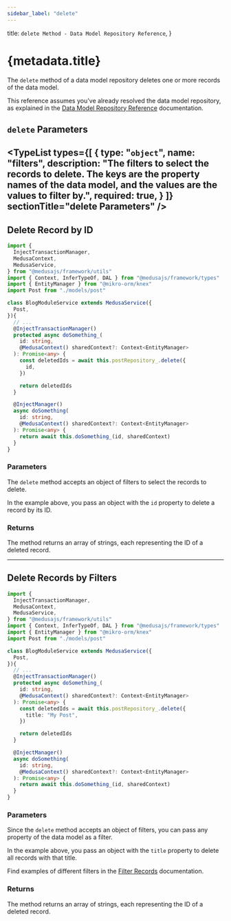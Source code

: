 ```yaml
---
sidebar_label: "delete"
---
```



  title: `delete Method - Data Model Repository Reference`,
}

# {metadata.title}

The `delete` method of a data model repository deletes one or more records of the data model.

<Note>

This reference assumes you've already resolved the data model repository, as explained in the [Data Model Repository Reference](../../page.mdx) documentation.

</Note>

## `delete` Parameters

<TypeList
  types={[
    {
      type: "`object`",
      name: "filters",
      description: "The filters to select the records to delete. The keys are the property names of the data model, and the values are the values to filter by.",
      required: true,
    }
  ]}
  sectionTitle="delete Parameters"
/>
---

## Delete Record by ID

```ts
import { 
  InjectTransactionManager,
  MedusaContext,
  MedusaService,
} from "@medusajs/framework/utils"
import { Context, InferTypeOf, DAL } from "@medusajs/framework/types"
import { EntityManager } from "@mikro-orm/knex"
import Post from "./models/post"

class BlogModuleService extends MedusaService({
  Post,
}){
  // ...
  @InjectTransactionManager()
  protected async doSomething_(
    id: string,
    @MedusaContext() sharedContext?: Context<EntityManager>
  ): Promise<any> {
    const deletedIds = await this.postRepository_.delete({
      id,
    })

    return deletedIds
  }

  @InjectManager()
  async doSomething(
    id: string,
    @MedusaContext() sharedContext?: Context<EntityManager>
  ): Promise<any> {
    return await this.doSomething_(id, sharedContext)
  }
}
```

### Parameters

The `delete` method accepts an object of filters to select the records to delete.

In the example above, you pass an object with the `id` property to delete a record by its ID.

### Returns

The method returns an array of strings, each representing the ID of a deleted record.

---

## Delete Records by Filters

```ts
import { 
  InjectTransactionManager,
  MedusaContext,
  MedusaService,
} from "@medusajs/framework/utils"
import { Context, InferTypeOf, DAL } from "@medusajs/framework/types"
import { EntityManager } from "@mikro-orm/knex"
import Post from "./models/post"

class BlogModuleService extends MedusaService({
  Post,
}){
  // ...
  @InjectTransactionManager()
  protected async doSomething_(
    id: string,
    @MedusaContext() sharedContext?: Context<EntityManager>
  ): Promise<any> {
    const deletedIds = await this.postRepository_.delete({
      title: "My Post",
    })

    return deletedIds
  }

  @InjectManager()
  async doSomething(
    id: string,
    @MedusaContext() sharedContext?: Context<EntityManager>
  ): Promise<any> {
    return await this.doSomething_(id, sharedContext)
  }
}
```

### Parameters

Since the `delete` method accepts an object of filters, you can pass any property of the data model as a filter.

In the example above, you pass an object with the `title` property to delete all records with that title.

<Note>

Find examples of different filters in the [Filter Records](../../tips/filtering/page.mdx) documentation.

</Note>

### Returns

The method returns an array of strings, each representing the ID of a deleted record.

